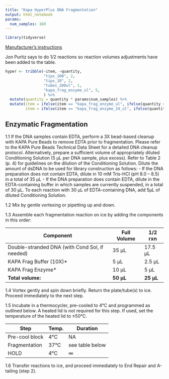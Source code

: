 ```yaml
---
title: "Kapa HyperPlus DNA Fragmentation"
output: html_notebook
params:
  num_samples: 160
---
```

```r
library(tidyverse)
```
[Manufacturer's instructions](https://github.com/pinskylab/laboratory/blob/master/documentation/kapa-hyper-plus-dna.pdf)

Jon Puritz says to do 1/2 reactions so reaction volumes adjustments have been added to the table.

```r
hyper <- tribble(~item, ~quantity,
                 "tips_100", 2,
                 "tips_10", 2, 
                 "tubes_200ul", 1,
                 "kapa_frag_enzyme_ul", 5,
                 ) %>% 
  mutate(quantity = quantity * params$num_samples) %>% 
  mutate(item = ifelse(item == "kapa_frag_enzyme_ul", ifelse(quantity > 240, "kapa_frag_enzyme_96_ul", "kapa_frag_enzyme_24_ul"), item), 
         item = ifelse(item == "kapa_frag_enzyme_24_ul", ifelse(quantity < 240, "kapa_frag_enzyme_96_ul", "kapa_frag_enzyme_24_ul"), item))
```

## Enzymatic Fragmentation
1.1 If the DNA samples contain EDTA, perform a 3X bead-based cleanup with KAPA Pure Beads to remove EDTA prior to fragmentation. Please refer to the KAPA Pure Beads Technical Data Sheet for a detailed DNA cleanup protocol.
Alternatively, prepare a sufficient volume of appropriately diluted Conditioning Solution (5 μL per DNA sample, plus excess). Refer to Table 2 (p. 4) for guidelines on the dilution of the Conditioning Solution.
Dilute the amount of dsDNA to be used for library construction as follows:
- If the DNA preparation does not contain EDTA, dilute in 10 mM Tris-HCl (pH 8.0 – 8.5) in a total of 35 μL
-  If the DNA preparation does contain EDTA, dilute in the EDTA-containing buffer in which samples are currently suspended, in a total of 30 μL. To each reaction with 30 μL of EDTA-containing DNA, add 5μL of diluted Conditioning Solution.

1.2 Mix by gentle vortexing or pipetting up and down.

1.3 Assemble each fragmentation reaction on ice by adding the components in this order:

|Component|Full Volume|1/2 rxn|
|----|----|----|
|Double-stranded DNA (with Cond Sol, if needed)|35 μL|17.5 μL|
|KAPA Frag Buffer (10X)*|5 μL|2.5 μL|
|KAPA Frag Enzyme*|10 μL|5 μL|
|**Total volume:**|**50 μL**|**25 μL**|

1.4 Vortex gently and spin down briefly. Return the plate/tube(s) to ice. Proceed immediately to the next step.

1.5 Incubate in a thermocycler, pre-cooled to 4°C and programmed as outlined below. A heated lid is not required for this step. If used, set the temperature of the heated lid to ≤50°C.

|Step|Temp.|Duration|
|----|-----|--------|
|Pre-cool block|4°C|NA|
|Fragmentation|37°C|see table below|
|HOLD|4°C|∞|


1.6 Transfer reactions to ice, and proceed immediately to End Repair and A-tailing (step 2).
